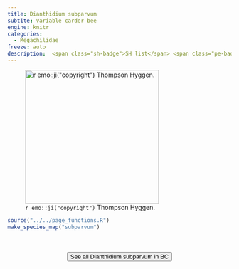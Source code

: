 ```yaml
---
title: Dianthidium subparvum
subtite: Variable carder bee
engine: knitr
categories:
  - Megachilidae
freeze: auto
description:  <span class="sh-badge">SH list</span> <span class="pe-badge">PM Evidence</span>
---
```

![`r emo::ji("copyright")` Thompson Hyggen.](https://inaturalist-open-data.s3.amazonaws.com/photos/321901463/medium.jpg){height=300}





```r
source("../../page_functions.R")
make_species_map("subparvum")
```
<br><br>
<center>


<a href="https://inaturalist.ca/observations?place_id=7085&subview=map&taxon_id=271475"><button type="button" class="btn btn-secondary">See all Dianthidium subparvum in BC <i class="fa-solid fa-arrow-up-right-from-square"></i> </button></a>
</center>
